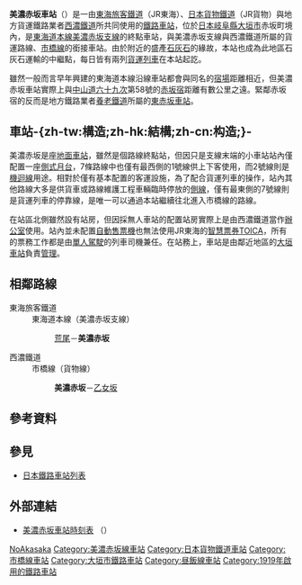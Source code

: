 {{NoteTA|1 = zh:美濃赤坂車站; zh-cn:美浓赤坂站; zh-tw:美濃赤坂車站; zh-hk:美濃赤坂站; }}
{{日本車站資訊
|公司色 = #f77321
|文字色 = 
|站名 = 美濃赤坂車站
|圖片 = JRC tokaido main line Mino-akasaka station 1.jpg
|pxl = 
|圖片說明 = 車站入口
|日文原名 = 美濃赤坂
|平假名 = みのあかさか
|羅馬拼音 =Mino-Akasaka
|副站名 = 
|電報略號 =ミア
|車站編號 = 
|所屬公司 = [[東海旅客鐵道|東海旅客鐵道]]（JR東海）<br>[[日本貨物鐵道|日本貨物鐵道]]（JR貨物）<br>[[西濃鐵道|西濃鐵道]]
|所在地 = {{JPN}}[[岐阜縣|岐阜縣]][[大垣市|大垣市]]赤坂町153番1號
|車站構造 = [[地面車站|地面車站]]
|月台配置 = 1面1線
|啟用年月日 = 1919年（[[大正|大正]]8年）8月1日
|廢站年月日 = 
|乘客人數 = 342
|統計年度 = 2013年
|轉車 = 
|備註 = 無人車站
|adjacent = {{Adjacent stations|system=東海旅客鐵道|line=CA美濃赤坂線|left=荒尾|note-left=0.6km|note-mid=距離[[東京站|東京]]415.0km<br />距離[[大垣站|大垣]]5.0km}}
}}
'''美濃赤坂車站'''（{{jpn|j=美濃赤坂駅|hg=みのあかさかえき|rm=Mino-akasaka eki|f=y}}）是一由[[東海旅客鐵道|東海旅客鐵道]]（JR東海）、[[日本貨物鐵道|日本貨物鐵道]]（JR貨物）與地方貨運鐵路業者[[西濃鐵道|西濃鐵道]]所共同使用的[[鐵路車站|鐵路車站]]，位於[[日本|日本]][[岐阜縣|岐阜縣]][[大垣市|大垣市]]赤坂町境內，是[[東海道本線|東海道本線]][[美濃赤坂支線|美濃赤坂支線]]的終點車站，與美濃赤坂支線與西濃鐵道所屬的貨運路線、[[市橋線|市橋線]]的銜接車站{{R|森下武信2002}}{{R|高橋政士松本正司2011}}。由於附近的{{link-ja|金生山|金生山}}盛產[[石灰石|石灰石]]的緣故，本站也成為此地區石灰石運輸的中繼點，每日皆有兩列[[貨運列車|貨運列車]]在本站起訖。

雖然一般而言早年興建的東海道本線沿線車站都會與同名的[[宿場|宿場]]距離相近，但美濃赤坂車站實際上與[[中山道六十九次|中山道六十九次]]第58號的[[赤坂宿_(中山道)|赤坂宿]]距離有數公里之遠。緊鄰赤坂宿的反而是地方鐵路業者[[養老鐵道|養老鐵道]]所屬的[[東赤坂車站|東赤坂車站]]。

==車站-{zh-tw:構造;zh-hk:結構;zh-cn:构造;}-==
美濃赤坂是座[[地面車站|地面車站]]，雖然是個路線終點站，但因只是支線末端的小車站站內僅配置一座[[側式月台|側式月台]]，7條路線中也僅有最西側的1號線供上下客使用，而2號線則是[[機迴線|機迴線]]用途。相對於僅有基本配置的客運設施，為了配合貨運列車的操作，站內其他路線大多是供貨車或路線維護工程車輛臨時停放的[[側線_(鐵路)|側線]]，僅有最東側的7號線則是貨運列車的停靠線，是唯一可以通過本站繼續往北進入市橋線的路線。

在站區北側雖然設有站房，但因採無人車站的配置站房實際上是由西濃鐵道當作[[辦公室|辦公室]]使用。站內並未配置[[自動售票機|自動售票機]]也無法使用JR東海的[[智慧票券|智慧票券]][[TOICA|TOICA]]，所有的票務工作都是由[[單人駕駛|單人駕駛]]的列車司機兼任。在站務上，車站是由鄰近地區的[[大垣車站|大垣車站]]負責[[管理車站|管理]]。

== 相鄰路線 ==
; 東海旅客鐵道
: 東海道本線（美濃赤坂支線）
:: [[荒尾站_(岐阜縣)|荒尾]]－'''美濃赤坂'''
; 西濃鐵道
: 市橋線（貨物線）
:: '''美濃赤坂'''－[[乙女坂站|乙女坂]]

== 參考資料 ==
{{Reflist}}

== 參見 ==
{{Commonscat|Mino-Akasaka Station}}
* [[日本鐵路車站列表|日本鐵路車站列表]]
== 外部連結 ==
* {{ja}}[https://time.ekitan.com/train/TimeStation/149-146_D1.shtml 美濃赤坂車站時刻表] {{Wayback|url=https://time.ekitan.com/train/TimeStation/149-146_D1.shtml |date=20180814103531 }}（{{link-ja|驛探|駅探}}）

{{東海道本線 (JR東海)|mode=2}}

{{DEFAULTSORT:Mino-Akasaka}}
[[Category:日本鐵路車站_Mi|NoAkasaka]]
[[Category:美濃赤坂線車站|Category:美濃赤坂線車站]]
[[Category:日本貨物鐵道車站|Category:日本貨物鐵道車站]]
[[Category:市橋線車站|Category:市橋線車站]]
[[Category:大垣市鐵路車站|Category:大垣市鐵路車站]]
[[Category:昼飯線車站|Category:昼飯線車站]]
[[Category:1919年啟用的鐵路車站|Category:1919年啟用的鐵路車站]]